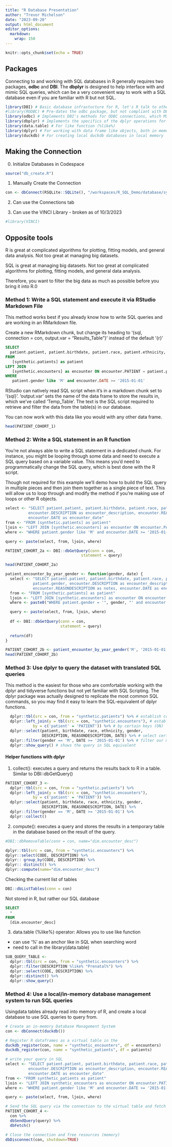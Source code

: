 ```yaml
---
title: "R Database Presentation"
author: "Trevor Michelson"
date: "2023-09-20"
output: html_document
editor_options: 
  markdown: 
    wrap: 150
---
```


```r
knitr::opts_chunk$set(echo = TRUE)
```

## Packages

Connecting to and working with SQL databases in R generally requires two packages, **odbc** and **DBI**. The **dbplyr** is designed to help interface
with and mimic SQL queries, which can be a very convenient way to work with a SQL database even if you are familiar with R but not SQL.

```r
library(DBI) # Basic database infrastucture for R, let's R talk to other databases (MS SQL, MySQL, Oracle, Etc.)
#library(RODBC) # Pre-dates the odbc package, but not compliant with DBI and is no longer in active development
library(odbc) # Implements DBI's methods for ODBC connections, which MS SQL uses
library(dbplyr) # Implements the specifics of the dplyr operations for remote SQL table
library(data.table) # For like function (%like%)
library(dplyr) # For working with data frame like objects, both in memory and out of memory
library(duckdb) # For creating local duckdb databases in local memory
```

## Making the Connection
0. Initialize Databases in Codespace
```r
source("db_create.R")
```

1.  Manually Create the Connection

```r
con <- dbConnect(RSQLite::SQLite(), "/workspaces/R_SQL_Demo/database/synthetic.db", timeout = 10)
```

2.  Can use the Connections tab

3.  Can use the VINCI Library - broken as of 10/3/2023

```r
#library(VINCI)
```

## Opposite tools

R is great at complicated algorithms for plotting, fitting models, and general data analysis. Not too great at managing big datasets.

SQL is great at managing big datasets. Not too great at complicated algorithms for plotting, fitting models, and general data analysis.

Therefore, you want to filter the big data as much as possible before you bring it into R.0

### Method 1: Write a SQL statement and execute it via RStudio Markdown File

This method works best if you already know how to write SQL queries and are working in an RMarkdown file.

Create a new RMarkdown chunk, but change its heading to '{sql, connection = con, output.var = "Results_Table"}' instead of the default '{r}'

```sql
SELECT 
  patient.patient, patient.birthdate, patient.race, patient.ethnicity, patient.gender, encounter.DESCRIPTION as encounter_description, encounter.REASONDESCRIPTION as notes, encounter.DATE as encounter_date
FROM 
   [synthetic.patients] as patient
LEFT JOIN
   [synthetic.encounters] as encounter ON encounter.PATIENT = patient.patient
WHERE 
   patient.gender like 'M' and encounter.DATE >= '2015-01-01' 
```

RStudio can natively read SQL script when it's in a markdown chunk set to '{sql}'. 'output.var' sets the name of the data frame to store the results
in, which we've called 'Temp_Table'. The text is the SQL script required to retrieve and filter the data from the table(s) in our database.

You can now work with this data like you would with any other data frame.

```r
head(PATIENT_COHORT_1)
```

### Method 2: Write a SQL statement in an R function

You're not always able to write a SQL statement in a dedicated chunk. For instance, you might be looping through some data and need to execute a SQL
query based on a variable value. This means you'd need to programmatically change the SQL query, which is best done with the R script.

Though not required for this example we'll demo how to build the SQL query in multiple pieces and then join them together as a single piece of text.
This will allow us to loop through and modify the method if you're making use of loops or other R objects.

```r
select <- "SELECT patient.patient, patient.birthdate, patient.race, patient.ethnicity, patient.gender, 
          encounter.DESCRIPTION as encounter_description, encounter.REASONDESCRIPTION as notes,
          encounter.DATE as encounter_date"
from <- "FROM [synthetic.patients] as patient"
ljoin <- "LEFT JOIN [synthetic.encounters] as encounter ON encounter.PATIENT = patient.patient"
where <- "WHERE patient.gender like 'M' and encounter.DATE >= '2015-01-01'"

query <- paste(select, from, ljoin, where)

PATIENT_COHORT_2a <- DBI::dbGetQuery(conn = con,
                                 statement = query)

head(PATIENT_COHORT_2a)
```

```r
patient_encounter_by_year_gender <- function(gender, date) {
  select <- "SELECT patient.patient, patient.birthdate, patient.race, patient.ethnicity, 
            patient.gender, encounter.DESCRIPTION as encounter_description, 
            encounter.REASONDESCRIPTION as notes, encounter.DATE as encounter_date"
  from <- "FROM [synthetic.patients] as patient"
  ljoin <- "LEFT JOIN [synthetic.encounters] as encounter ON encounter.PATIENT = patient.patient"
  where <- paste0("WHERE patient.gender = '", gender, "' and encounter.DATE >= '", date,"'")

  query <- paste(select, from, ljoin, where)
  
  df <- DBI::dbGetQuery(conn = con,
                        statement = query)
  
  return(df)
}

PATIENT_COHORT_2b <- patient_encounter_by_year_gender('M', '2015-01-01')
head(PATIENT_COHORT_2b)
```

### Method 3: Use dplyr to query the dataset with translated SQL queries

This method is the easiest for those who are comfortable working with the dplyr and tidyverse functions but not yet familiar with SQL Scripting. The
dplyr package was actually designed to replicate the most common SQL commands, so you may find it easy to learn the SQL-equivalent of dplyr functions.

```r
  dplyr::tbl(src = con, from = "synthetic.patients") %>% # establish connection, grab our main table (FROM)
  dplyr::left_join(y = tbl(src = con, "synthetic.encounters"), # establish connection to join another table (LEFT JOIN)
            by = c('patient' = 'PATIENT')) %>% # by certain keys (ON)
  dplyr::select(patient, birthdate, race, ethnicity, gender,
                DESCRIPTION, REASONDESCRIPTION, DATE) %>% # select certain variables (SELECT)
  dplyr::filter(gender == 'M', DATE >= '2015-01-01') %>% # filter our main table by variables (WHERE)
  dplyr::show_query() # shows the query in SQL equivalent
```

#### Helper functions with dplyr

1.  collect(): executes a query and returns the results back to R in a table. Similar to DBI::dbGetQuery()

```r
PATIENT_COHORT_3 <-
  dplyr::tbl(src = con, from = "synthetic.patients") %>% 
  dplyr::left_join(y = tbl(src = con, "synthetic.encounters"), 
            by = c('patient' = 'PATIENT')) %>% 
  dplyr::select(patient, birthdate, race, ethnicity, gender,
                DESCRIPTION, REASONDESCRIPTION, DATE) %>% 
  dplyr::filter(gender == 'M', DATE >= '2015-01-01') %>% 
  dplyr::collect() 
```

2.  compute(): executes a query and stores the results in a temporary table in the database based on the result of the query.

```r
#DBI::dbRemoveTable(conn = con, name="dim.encounter_desc")

dplyr::tbl(src = con, from = "synthetic.encounters") %>%
dplyr::select(CODE, DESCRIPTION) %>%
dplyr:: group_by(CODE, DESCRIPTION) %>% 
dplyr:: distinct() %>%
dplyr::compute(name="dim.encounter_desc")
```

Checking the current list of tables

```r
DBI::dbListTables(conn = con)
```

Not stored in R, but rather our SQL database

```sql
SELECT
  *
FROM
  [dim.encounter_desc]
```

3.  data.table (%like%) operator: Allows you to use like function

-   can use '%' as an anchor like in SQL when searching word
-   need to call in the library(data.table)

```r
SUB_QUERY_TABLE <- 
  dplyr::tbl(src = con, from = "synthetic.encounters") %>%
  dplyr::filter(DESCRIPTION %like% "Prenatal%") %>%
  dplyr::select(CODE, DESCRIPTION) %>%
  dplyr::distinct() %>%
  dplyr::show_query()
```

### Method 4: Use a local/in-memory database management system to run SQL queries

Usingdata tables already read into memory of R, and create a local database to use SQL queries to query from.

```r
# Create an in-memory Database Management System
con <- dbConnect(duckdb())

# Register R dataframes as a virtual table in the 
duckdb_register(con, name = "synthetic_encounters", df = encounters)
duckdb_register(con, name = "synthetic_patients", df = patients)

# write your query in SQL
select <- "SELECT patient.patient, patient.birthdate, patient.race, patient.ethnicity, patient.gender,
          encounter.DESCRIPTION as encounter_description, encounter.REASONDESCRIPTION as notes, 
          encounter.DATE as encounter_date"
from <- "FROM synthetic_patients as patient"
ljoin <- "LEFT JOIN synthetic_encounters as encounter ON encounter.PATIENT = patient.patient"
where <- "WHERE patient.gender like 'M' and encounter.DATE >= '2015-01-01'"

query <- paste(select, from, ljoin, where)

# Send the SQL query via the connection to the virtual table and fetch the result
PATIENT_COHORT_4 <- 
  con %>% 
  dbSendQuery(query) %>%
  dbFetch()

# Close the connection and free resources (memory) 
dbDisconnect(con, shutdown=TRUE)
```
